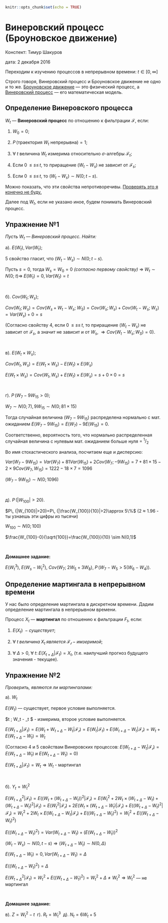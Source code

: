 ```r
knitr::opts_chunk$set(echo = TRUE)
```

# Винеровский процесс (Броуновское движение) {#wiener_process}

Конспект: Тимур Шакуров

дата: 2 декабря 2016

Переходим к изучению процессов в непрерывном времени: $t\in[0,\infty]$

Строго говоря, Винеровский процесс и Броуновское движение не одно и то же. [Броуновское движение](https://en.wikipedia.org/wiki/Brownian_motion) — это физический процесс, а [Винеровский процесс](https://en.wikipedia.org/wiki/Wiener_process) — его математическая модель.




## Определение Винеровского процесса 



$W_{t}$ — **Винеровский процесс** по отношению к фильтрации $\mathcal{F}$, если:

1. $W_{0}=0;$

2. $P\, (\text{траектория }  W_{t} \text{ непрерывна})=1;$

3. $\forall\; t \text{ величина } W_{t} \text{ измерима относительно } \sigma\text{-алгебры } \mathcal{F}_{t};$

4. $\text{Если } 0 \, \leq s \leq \, t \text{, то приращение } (W_{t}-W_{s}) \text{ не зависит от } \mathcal{F}_{s};$

5. $\text{Если } 0\, \leq s \leq \, t \text{, то } (W_{t}-W_{s}) \sim N(0;\, t-s).$

Можно показать, что эти свойства непротиворечивы. [Проверять это я конечно не буду.](https://www.youtube.com/watch?v=j978pwMZjmE)

Далее под $W_t$, если не указано иное, будем понимать Винеровский процесс.



## Упражнение №1

*Пусть $W_{t}$ — Винеровский процесс. Найти:*



а). $E(W_{t}), Var(W_{t})$;

5 свойство гласит, что $(W_{t}-W_{s}) \sim N(0;\, t-s)$.

Пусть $s=0$, тогда $W_s=W_0=0 \textit{ (согласно первому свойству) }\Rightarrow \; W_t\sim N(0; \; t) \Rightarrow  \; E(W_t)=0, Var(W_t)=t$

\                                                  

б). $Cov(W_{t}; W_{s})$;

$Cov(W_t; \, W_s)=Cov(W_s+W_t-W_s; \; W_S)=Cov(W_s; W_s)+Cov(W_t-W_s; \; W_s)=Var(W_s)+0=s$

(Согласно свойству 4, если  $0 \, \leq s \leq \, t$, то приращение $(W_{t}-W_{s})$ не зависит от $\mathcal{F}_{s}$,  а значит не зависит и от $W_s, \; \Rightarrow Cov(W_t-W_s; \, W_S)=0$).

\

в). $E(W_{t} \times W_{s})$;

$Cov(W_t, \, W_s)=E(W_t \times W_s) - E(W_t) \times E(W_s)$

$E(W_t \times W_s) = Cov(W_t, \,  W_s) + E(W_t) \times E(W_s)= s+0 \times 0=s$

\

г). $P\,(W_{7}-9W_{15}>0)$;

$W_7 \sim N(0; \, 7), 9W_{15} \sim N(0; \, 81 \times 15)$

Тогда случайная величина $(W_7-9W_{15})$ распределена нормально с мат. ожиданием $E(W_7-9W_{15})=E(W_7)-9E(W_{15})=0$.

Соответственно, вероятность того, что нормально распределенная случайная величина с нулевым мат. ожиданием больше нуля  $=\;{}^1/_2$ 

Во имя стохастического анализа, посчитаем еще и дисперсию:

$Var(W_7-9W_{15})=Var(W_7)+81Var(W_{15})+2Cov(W_7; -9W_{15})=7+81\times 15 -2\times 9Cov(W_7, W_{15})=1222-18\times 7=1096$

$(W_7-9W_{15})\sim N(0; 1096)$

\

д). $P\, (|W_{100}|>20)$.


$P\, (|W_{100}|>20)=P\, (|\frac{W_{100}}{10}|>2)\approx 5\%$ (2 $\approx$ 1.96 - ты узнаешь эти цифры из тысячи) 

$W_{100}\sim N(0; 100)$

$\frac{W_{100}-0}{\sqrt{100}}=\frac{W_{100}}{10} \sim N(0,1)$  

\

**Домашнее задание:**

$E(W_t^3), \; E(W_s-W_t^2), \; Cov(W_7; \; 2W_5+3W_8), \; P\,(W_7-W_5>5(W_6-W_4))$.

## Определение мартингала в непрерывном времени

У нас было определение мартингала в дискретном времени. Дадим определение мартингала в непрерывном времени.

Процесс $X_t$ — **мартингал** по отношению к фильтрации $F_t$, если:

1. $E(X_t) \; - существует;$

2. $\forall \; t \; величина \; X_t \; является \; \mathcal{F_t} - имзеримой;$

3. $\forall \; \Delta >0, \; \forall \; t: \; E(X_{t+\Delta}|\mathcal{F}_t)=X_t, \; \text{(т.е. наилучший прогноз будущего значения - текущее).}$

## Упражнение №2

*Проверить, являются ли мартингалами:*



а). $W_t$

$E(W_t)$ — существует, первое условие выполняется.

$\forall t \; W_t - \mathcal{F}_t $ - измерима, второе условие выполняется.

$E(W_{t+\Delta} |\mathcal{F}_t )=E(W_t+W_{t+\Delta}-W_t|\mathcal{F_t})=E(W_t|\mathcal{F}_t )+E(W_{t+\Delta}-W_t|\mathcal{F_t})=W_t+E(W_{t+\Delta}-W_t)=W_t$

(Согласно 4 и 5 свойствам Винеровских процессов: $E(W_{t+\Delta}-W_t|\mathcal{F_t})=E(W_{t+\Delta}-W_t)$ и  $E(W_{t+\Delta}-W_t)=0$)

$E(W_{t+\Delta}|\mathcal{F}_t )=W_t\Rightarrow W_t$ - мартингал

\

б). $Y_t=W_t^2$

$E(W_{t+\Delta}^2 |\mathcal{F}_t )=E((W_t+ (W_{t+\Delta}-W_t))^2|\mathcal{F_t})=E(W_t^2 +2W_t\times(W_{t+\Delta}-W_t)+ (W_{t+\Delta}-W_t)^2|\mathcal{F}_t )= E(W_t^2|\mathcal{F_t}) +2E(W_t\times(W_{t+\Delta}-W_t) |\mathcal{F_t}) + E((W_{t+\Delta}-W_t)^2|\mathcal{F_t})=W_t^2 +2W_t\times E(W_{t+\Delta}-W_t|\mathcal{F_t}) + E((W_{t+\Delta}-W_t)^2)=W_t^2 + E((W_{t+\Delta}-W_t)^2)$

$E((W_{t+\Delta}-W_t)^2)=Var(W_{t+\Delta}-W_t)+(E(W_{t+\Delta}-W_t))^2$

$(W_t-W_s)\sim N(0,t-s) \Rightarrow (W_{t+\Delta}-W_t) \sim N(0, \Delta)$

$E(W_{t+\Delta}-W_t)=0, Var(W_{t+\Delta}-W_t)=\Delta$

$E((W_{t+\Delta}-W_t)^2)=\Delta$

$E(W_{t+\Delta}^2 |\mathcal{F}_t )=W_t^2 + E((W_{t+\Delta}-W_t)^2)= W_t^2+\Delta \neq W_t^2 \Rightarrow W_t^2$ — не мартингал

\

**Домашнее задание:**

в). $Z=W_t^2-t \;$   г). $R_t=W_t^3 \;$    д). $N_t=6W_t+5$


